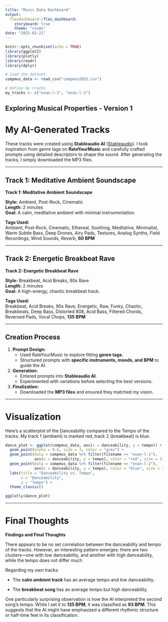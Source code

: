 ```yaml
---
title: "Music Data Dashboard"
output: 
  flexdashboard::flex_dashboard:
    storyboard: true
    theme: "cosmo"
date: "2025-02-21"
---
```


```r
knitr::opts_chunk$set(echo = TRUE)
library(ggplot2)
library(plotly)
library(readr)
library(dplyr)

# Load the dataset
compmus_data <- read_csv("compmus2025.csv")

# Define my tracks
my_tracks <- c("evan-l-1", "evan-l-2")
```

## Exploring Musical Properties - Version 1

# My AI-Generated Tracks

These tracks were created using **Stableaudio AI** ([Stableaudio](https://stableaudio.com/generate)). I took inspiration from genre tags on **RateYourMusic** and carefully crafted prompts using detailed descriptors to shape the sound. After generating the tracks, I simply downloaded the MP3 files.

---

## **Track 1: Meditative Ambient Soundscape**

**Track 1: Meditative Ambient Soundscape**


**Style:** Ambient, Post-Rock, Cinematic  
**Length:** 2 minutes  
**Goal:** A calm, meditative ambient with minimal instrumentation.  

**Tags Used:**  
Ambient, Post-Rock, Cinematic, Ethereal, Soothing, Meditative, Minimalist, Warm Subtle Bass, Deep Drones, Airy Pads, Textures, Analog Synths, Field Recordings, Wind Sounds, Reverb, **60 BPM**

---

## **Track 2: Energetic Breakbeat Rave**

**Track 2: Energetic Breakbeat Rave**


**Style:** Breakbeat, Acid Breaks, 90s Rave  
**Length:** 2 minutes  
**Goal:** A high-energy, chaotic breakbeat track.  

**Tags Used:**  
Breakbeat, Acid Breaks, 90s Rave, Energetic, Raw, Funky, Chaotic, Breakbeats, Deep Bass, Distorted 808, Acid Bass, Filtered Chords, Reversed Pads, Vocal Chops, **135 BPM**

---

## **Creation Process**

1. **Prompt Design:**  
   - Used RateYourMusic to explore fitting **genre tags**.  
   - Structured prompts with **specific instruments, moods, and BPM** to guide the AI.  
2. **Generation:**  
   - Entered prompts into **Stableaudio AI**.  
   - Experimented with variations before selecting the best versions.  
3. **Finalization:**  
   - Downloaded the **MP3 files** and ensured they matched my vision.  

---

# Visualization

Here's a scatterplot of the Danceability compared to the Tempo of the tracks. My track 1 (ambient) is marked red, track 2 (breakbeat) is blue.


```r
dance_plot <- ggplot(compmus_data, aes(x = danceability, y = tempo)) +
  geom_point(alpha = 0.6, size = 3, color = "grey") +  
  geom_point(data = compmus_data %>% filter(filename == "evan-l-1"), 
             aes(x = danceability, y = tempo), color = "red", size = 3) +
  geom_point(data = compmus_data %>% filter(filename == "evan-l-2"), 
             aes(x = danceability, y = tempo), color = "blue", size = 3) +
  labs(title = "Danceability vs. Tempo",
       x = "Danceability",
       y = "Tempo") +
  theme_classic()

ggplotly(dance_plot)
```

---

# Final Thoughts

**Findings and Final Thoughts**

There appears to be no set correlation between the danceability and tempo of the tracks. However, an interesting pattern emerges: there are two clusters—one with low danceability, and another with high danceability, while the tempo does not differ much

Regarding my own tracks:

- The **calm ambient track** has an average tempo and low danceability.

- The **breakbeat song** has an average tempo but high danceability.

One particularly surprising observation is how the AI interpreted the second song’s tempo. While I set it to **135 BPM**, it was classified as **93 BPM**. This suggests that the AI might have emphasized a different rhythmic structure or half-time feel in its classification.


